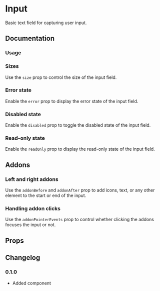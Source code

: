 # Input

Basic text field for capturing user input.

## Documentation

### Usage

<ax-demo name="input/usage" />

### Sizes

Use the `size` prop to control the size of the input field.

<ax-demo name="input/size-usage" />

### Error state

Enable the `error` prop to display the error state of the input field.

<ax-demo name="input/error-usage" />

### Disabled state

Enable the `disabled` prop to toggle the disabled state of the input field.

<ax-demo name="input/disabled-usage" />

### Read-only state

Enable the `readOnly` prop to display the read-only state of the input field.

<ax-demo name="input/readonly-usage" />

## Addons

### Left and right addons

Use the `addonBefore` and `addonAfter` prop to add icons, text, or any other element to the start or end of the input.

<ax-demo name="input/addon-usage" />

### Handling addon clicks

Use the `addonPointerEvents` prop to control whether clicking the addons focuses the input or not.

<ax-demo name="input/addon-pointer-usage" />

## Props

<ax-props-table component="Input" extends="InputBase" />

<ax-props-table component="InputBase" />

## Changelog

### 0.1.0

- Added component
